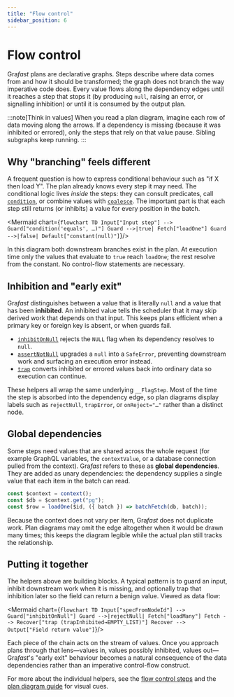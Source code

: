 ```yaml
---
title: "Flow control"
sidebar_position: 6
---
```



# Flow control

Gra*fast* plans are declarative graphs. Steps describe where data comes from
and how it should be transformed; the graph does not branch the way imperative
code does. Every value flows along the dependency edges until it reaches a step
that stops it (by producing `null`, raising an error, or signalling inhibition)
or until it is consumed by the output plan.

:::note[Think in values]
When you read a plan diagram, imagine each row of data moving along the arrows.
If a dependency is missing (because it was inhibited or errored), only the
steps that rely on that value pause. Sibling subgraphs keep running.
:::

## Why "branching" feels different

A frequent question is how to express conditional behaviour such as "if X then
load Y". The plan already knows every step it may need. The conditional logic
lives _inside_ the steps: they can consult predicates, call
[`condition`](./step-library/standard-steps/condition.md), or combine values
with [`coalesce`](./step-library/standard-steps/coalesce.md). The important
part is that each step still returns (or inhibits) a value for every position in
the batch.

<Mermaid chart={`
flowchart TD
  Input["Input step"] --> Guard["condition('equals', …)"]
  Guard -->|true| Fetch["loadOne"]
  Guard -->|false| Default["constant(null)"]
`}/>

In this diagram both downstream branches exist in the plan. At execution time
only the values that evaluate to `true` reach `loadOne`; the rest resolve from
the constant. No control-flow statements are necessary.

## Inhibition and "early exit"

Gra*fast* distinguishes between a value that is literally `null` and a value
that has been **inhibited**. An inhibited value tells the scheduler that it may
skip derived work that depends on that input. This keeps plans efficient when a
primary key or foreign key is absent, or when guards fail.

- [`inhibitOnNull`](./step-library/standard-steps/inhibitOnNull.mdx) rejects the
  `NULL` flag when its dependency resolves to `null`.
- [`assertNotNull`](./step-library/standard-steps/assertNotNull.mdx) upgrades a
  `null` into a `SafeError`, preventing downstream work and surfacing an
  execution error instead.
- [`trap`](./step-library/standard-steps/trap.mdx) converts inhibited or errored
  values back into ordinary data so execution can continue.

These helpers all wrap the same underlying `__FlagStep`. Most of the time the
step is absorbed into the dependency edge, so plan diagrams display labels such
as `rejectNull`, `trapError`, or `onReject="…"` rather than a distinct node.

## Global dependencies

Some steps need values that are shared across the whole request (for example
GraphQL variables, the `contextValue`, or a database connection pulled from the
context). Gra*fast* refers to these as **global dependencies**. They are added
as unary dependencies: the dependency supplies a single value that each item in
the batch can read.

```ts
const $context = context();
const $db = $context.get("pg");
const $row = loadOne($id, ({ batch }) => batchFetch(db, batch));
```

Because the context does not vary per item, Gra*fast* does not duplicate work.
Plan diagrams may omit the edge altogether when it would be drawn many times;
this keeps the diagram legible while the actual plan still tracks the
relationship.

## Putting it together

The helpers above are building blocks. A typical pattern is to guard an input,
inhibit downstream work when it is missing, and optionally trap that inhibition
later so the field can return a benign value. Viewed as data flow:

<Mermaid chart={`
flowchart TD
  Input["specFromNodeId"] --> Guard["inhibitOnNull"]
  Guard -->|rejectNull| Fetch["loadMany"]
  Fetch --> Recover["trap (trapInhibited→EMPTY_LIST)"]
  Recover --> Output["Field return value"]
`}/>

Each piece of the chain acts on the stream of values. Once you approach plans
through that lens—values in, values possibly inhibited, values out—Gra*fast*'s
"early exit" behaviour becomes a natural consequence of the data dependencies
rather than an imperative control-flow construct.

For more about the individual helpers, see the
[flow control steps](./step-library/standard-steps/index.mdx#flow-control) and
the [plan diagram guide](./plan-diagrams.mdx) for visual cues.
